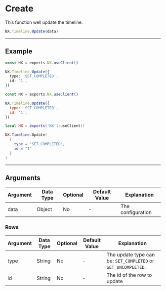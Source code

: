 
# Create

This function well update the timeline.

```typescript
NX.Timeline.Update(data)
```

---

## Example

<Tabs>
<TabItem value="ts" label="TypeScript">

```typescript title="/rc/client/timeline/timeline.service.ts"
const NX = exports.NX.useClient()

NX.Timeline.Update({
  type: 'SET_COMPLETED',
  id: '1',
})
```

</TabItem>
<TabItem value="js" label="JavaScript">

```js title="/rc/client/timeline/timeline.service.ts"
const NX = exports.NX.useClient()

NX.Timeline.Update({
  type: 'SET_COMPLETED',
  id: '1',
})
```

</TabItem>
<TabItem value="lua" label="Lua">

```lua title="/rc/client/timeline/timeline.service.ts"
local NX = exports['NX']:useClient()

NX.Timeline.Update(
  {
    type = "SET_COMPLETED",
    id = "1"
  }
)
```

</TabItem>
</Tabs>

---

## Arguments

| Argument | Data Type | Optional | Default Value | Explanation       |
| -------- | --------- | -------- | ------------- | ----------------- |
| data     | Object    | No       | -             | The configuration |

### Rows

| Argument | Data Type | Optional | Default Value | Explanation                                                   |
| -------- | --------- | -------- | ------------- | ------------------------------------------------------------- |
| type     | String    | No       | -             | The update type can be: `SET_COMPLETED` or `SET_UNCOMPLETED`. |
| id       | String    | No       | -             | The id of the row to update                                   |
